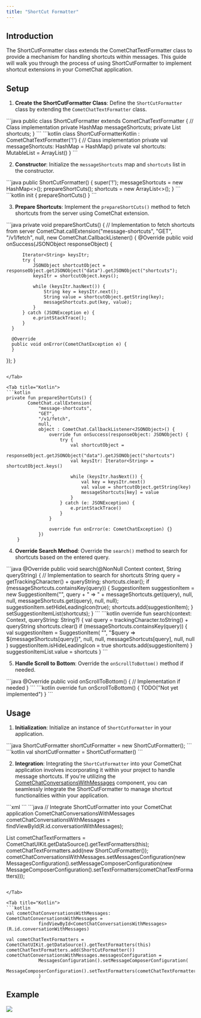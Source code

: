 ```yaml
---
title: "ShortCut Formatter"
---
```


## Introduction

The ShortCutFormatter class extends the CometChatTextFormatter class to provide a mechanism for handling shortcuts within messages. This guide will walk you through the process of using ShortCutFormatter to implement shortcut extensions in your CometChat application.

## Setup

1. **Create the ShortCutFormatter Class**: Define the `ShortCutFormatter` class by extending the `CometChatTextFormatter` class.

<Tabs>
<Tab title="Java">
```java
  public class ShortCutFormatter extends CometChatTextFormatter {
      // Class implementation
  private HashMap<String, String> messageShortcuts;
  private List<SuggestionItem> shortcuts;
  }
```

</Tab>

<Tab title="Kotlin">
```kotlin
class ShortCutFormatterKotlin : CometChatTextFormatter('!') {
    // Class implementation
    private val messageShortcuts: HashMap<String, String> = HashMap()
    private val shortcuts: MutableList<SuggestionItem> = ArrayList()
}
```

</Tab>

</Tabs>

2. **Constructor**: Initialize the `messageShortcuts` map and `shortcuts` list in the constructor.

<Tabs>
<Tab title="Java">
```java
 public ShortCutFormatter() {
     super('!');
     messageShortcuts = new HashMap<>();
     prepareShortCuts();
     shortcuts = new ArrayList<>();
 }
```

</Tab>

<Tab title="Kotlin">
```kotlin
  init {
        prepareShortCuts()
    }
```

</Tab>

</Tabs>

3. **Prepare Shortcuts**: Implement the `prepareShortCuts()` method to fetch shortcuts from the server using CometChat extension.

<Tabs>
<Tab title="Java">
```java
private void prepareShortCuts() {
  // Implementation to fetch shortcuts from server
  CometChat.callExtension("message-shortcuts", "GET", "/v1/fetch", null, new CometChat.CallbackListener<JSONObject>() {
      @Override
      public void onSuccess(JSONObject responseObject) {

          Iterator<String> keysItr;
          try {
              JSONObject shortcutObject = responseObject.getJSONObject("data").getJSONObject("shortcuts");
              keysItr = shortcutObject.keys();

              while (keysItr.hasNext()) {
                  String key = keysItr.next();
                  String value = shortcutObject.getString(key);
                  messageShortcuts.put(key, value);
              }
          } catch (JSONException e) {
              e.printStackTrace();
          }
      }

      @Override
      public void onError(CometChatException e) {
      }
  });
}
```

</Tab>

<Tab title="Kotlin">
```kotlin
private fun prepareShortCuts() {
        CometChat.callExtension(
            "message-shortcuts",
            "GET",
            "/v1/fetch",
            null,
            object : CometChat.CallbackListener<JSONObject>() {
                override fun onSuccess(responseObject: JSONObject) {
                    try {
                        val shortcutObject =
                            responseObject.getJSONObject("data").getJSONObject("shortcuts")
                        val keysItr: Iterator<String> = shortcutObject.keys()

                        while (keysItr.hasNext()) {
                            val key = keysItr.next()
                            val value = shortcutObject.getString(key)
                            messageShortcuts[key] = value
                        }
                    } catch (e: JSONException) {
                        e.printStackTrace()
                    }
                }

                override fun onError(e: CometChatException) {}
            })
    }
```

</Tab>

</Tabs>

4. **Override Search Method**: Override the `search()` method to search for shortcuts based on the entered query.

<Tabs>
<Tab title="Java">
```java
@Override
public void search(@NonNull Context context, String queryString) {
    // Implementation to search for shortcuts
      String query = getTrackingCharacter() + queryString;
    shortcuts.clear();
    if (messageShortcuts.containsKey(query)) {
        SuggestionItem suggestionItem = new SuggestionItem("", query + "  =>  " + messageShortcuts.get(query), null, null, messageShortcuts.get(query), null, null);
        suggestionItem.setHideLeadingIcon(true);
        shortcuts.add(suggestionItem);
    }
    setSuggestionItemList(shortcuts);
}
```

</Tab>

<Tab title="Kotlin">
```kotlin
  override fun search(context: Context, queryString: String?) {
        val query = trackingCharacter.toString() + queryString
        shortcuts.clear()
        if (messageShortcuts.containsKey(query)) {
            val suggestionItem = SuggestionItem(
                "",
                "$query  =>  ${messageShortcuts[query]}",
                null,
                null,
                messageShortcuts[query],
                null,
                null
            )
            suggestionItem.isHideLeadingIcon = true
            shortcuts.add(suggestionItem)
        }
        suggestionItemList.value = shortcuts
    }
```

</Tab>

</Tabs>

5. **Handle Scroll to Bottom**: Override the `onScrollToBottom()` method if needed.

<Tabs>
<Tab title="Java">
```java
 @Override
 public void onScrollToBottom() {
     // Implementation if needed
 }
```

</Tab>

<Tab title="Kotlin">
```kotlin
override fun onScrollToBottom() {
        TODO("Not yet implemented")
    }
```

</Tab>

</Tabs>

## Usage

1. **Initialization**: Initialize an instance of `ShortCutFormatter` in your application.

<Tabs>
<Tab title="Java">
```java
ShortCutFormatter shortCutFormatter = new ShortCutFormatter();
```

</Tab>

<Tab title="Kotlin">
```kotlin
 val shortCutFormatter = ShortCutFormatter()
```

</Tab>

</Tabs>

2. **Integration**: Integrating the `ShortCutFormatter` into your CometChat application involves incorporating it within your project to handle message shortcuts. If you're utilizing the [CometChatConversationsWithMessages](/docs/ui-kit/android/v4/conversations-with-messages) component, you can seamlessly integrate the ShortCutFormatter to manage shortcut functionalities within your application.

<Tabs>
<Tab title="XML">
```xml
<com.cometchat.chatuikit.conversationswithmessages.CometChatConversationsWithMessages
 android:id="@+id/conversationWithMessages"
 android:layout_width="match_parent"
 android:layout_height="match_parent" />
```

</Tab>

</Tabs>

<Tabs>
<Tab title="Java">
```java
// Integrate ShortCutFormatter into your CometChat application
CometChatConversationsWithMessages cometChatConversationsWithMessages = findViewById(R.id.conversationWithMessages);

List<CometChatTextFormatter> cometChatTextFormatters = CometChatUIKit.getDataSource().getTextFormatters(this);
cometChatTextFormatters.add(new ShortCutFormatter());
cometChatConversationsWithMessages.setMessagesConfiguration(new MessagesConfiguration().setMessageComposerConfiguration(new MessageComposerConfiguration().setTextFormatters(cometChatTextFormatters)));
```

</Tab>

<Tab title="Kotlin">
```kotlin
val cometChatConversationsWithMessages: CometChatConversationsWithMessages =
            findViewById<CometChatConversationsWithMessages>(R.id.conversationWithMessages)

val cometChatTextFormatters = CometChatUIKit.getDataSource().getTextFormatters(this)
cometChatTextFormatters.add(ShortCutFormatter())
cometChatConversationsWithMessages.messagesConfiguration =
            MessagesConfiguration().setMessageComposerConfiguration(
                MessageComposerConfiguration().setTextFormatters(cometChatTextFormatters)
            )
```

</Tab>

</Tabs>

## Example

<Frame>
  <img src="/images/ae5495f0-shortcutextensionguidedemo-0a2507bbb4adf5139e284b8833961c7c.png" />
</Frame>
